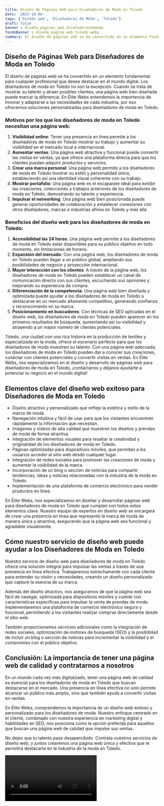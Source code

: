 ```yaml
---
title: Diseño de Páginas Web para Diseñadores de Moda en Toledo
date: '2023-10-04'
tags: ['Diseño web', 'Diseñadores de Moda', 'Toledo']
draft: false
banner : diseño_paginas_web_diseñadoresdemoda
fondoBanner : diseño_pagina_web_toledo.webp
summary: El diseño de páginas web se ha convertido en un elemento fundamental para cualquier profesional que desee destacar en el mundo digital. Los diseñadores de moda en Toledo no son la excepción. Cuando se trata de mostrar su talento y atraer posibles clientes, una página web bien diseñada puede marcar la diferencia. En Élite Webs entendemos la importancia de innovar y adaptarse a las necesidades de cada industria, por eso ofrecemos soluciones personalizadas para diseñadores de moda en Toledo.
---
```


## Diseño de Páginas Web para Diseñadores de Moda en Toledo

El diseño de páginas web se ha convertido en un elemento fundamental para cualquier profesional que desee destacar en el mundo digital. Los diseñadores de moda en Toledo no son la excepción. Cuando se trata de mostrar su talento y atraer posibles clientes, una página web bien diseñada puede marcar la diferencia. En Élite Webs entendemos la importancia de innovar y adaptarse a las necesidades de cada industria, por eso ofrecemos soluciones personalizadas para diseñadores de moda en Toledo.

### Motivos por los que los diseñadores de moda en Toledo necesitan una página web:

1. **Visibilidad online**: Tener una presencia en línea permite a los diseñadores de moda en Toledo mostrar su trabajo y aumentar su visibilidad en el mercado local e internacional.
2. **Aumentar ventas**: Una página web atractiva y funcional puede convertir las visitas en ventas, ya que ofrece una plataforma directa para que los clientes puedan adquirir productos y servicios.
3. **Crear una marca personal**: Una página web permite a los diseñadores de moda en Toledo mostrar su estilo y personalidad única, estableciendo así una identidad visual coherente con su trabajo.
4. **Mostrar portafolio**: Una página web es el escaparate ideal para exhibir las creaciones, colecciones y trabajos anteriores de los diseñadores de moda en Toledo, demostrando su talento y experiencia.
5. **Impulsar el networking**: Una página web bien posicionada puede generar oportunidades de colaboración y establecer conexiones con otros diseñadores, marcas e industrias afines en Toledo y más allá.

### Beneficios del diseño web para los diseñadores de moda en Toledo:

1. **Accesibilidad las 24 horas**: Una página web permite a los diseñadores de moda en Toledo estar disponibles para su público objetivo en todo momento, sin limitaciones de horario.
2. **Expansión del mercado**: Con una página web, los diseñadores de moda en Toledo pueden llegar a un público global, ampliando sus posibilidades de negocio y proyección internacional.
3. **Mayor interacción con los clientes**: A través de la página web, los diseñadores de moda en Toledo pueden establecer un canal de comunicación directo con sus clientes, escuchando sus opiniones y mejorando su experiencia de compra.
4. **Diferenciación de la competencia**: Una página web bien diseñada y optimizada puede ayudar a los diseñadores de moda en Toledo a destacarse en un mercado altamente competitivo, generando confianza y reconocimiento en su marca.
5. **Posicionamiento en buscadores**: Con técnicas de SEO aplicadas en el diseño web, los diseñadores de moda en Toledo pueden aparecer en los primeros resultados de búsqueda, aumentando así su visibilidad y atrayendo a un mayor número de clientes potenciales.

Toledo, una ciudad con una rica historia en la producción de textiles y especializada en la moda, ofrece el escenario perfecto para que los diseñadores de moda muestren su talento. Con una página web adecuada, los diseñadores de moda en Toledo pueden dar a conocer sus creaciones, conectar con clientes potenciales y convertir visitas en ventas. En Élite Webs, nos especializamos en el diseño y desarrollo de páginas web para diseñadores de moda en Toledo, ¡contáctanos y déjanos ayudarte a potenciar tu negocio en el mundo digital!

<GifSeo />

<Cta />

## Elementos clave del diseño web exitoso para Diseñadores de Moda en Toledo

- Diseño atractivo y personalizado que refleje la estética y estilo de la marca de moda.
- Navegación intuitiva y fácil de usar para que los visitantes encuentren rápidamente la información que necesitan.
- Imágenes y videos de alta calidad que muestren los diseños y prendas de moda de forma atractiva.
- Integración de elementos visuales para resaltar la creatividad y originalidad de los diseñadores de moda en Toledo.
- Páginas optimizadas para dispositivos móviles, que permitan a los usuarios acceder al sitio web desde cualquier lugar.
- Integración de redes sociales para promover las creaciones de moda y aumentar la visibilidad de la marca.
- Incorporación de un blog o sección de noticias para compartir tendencias, ideas y noticias relacionadas con la industria de la moda en Toledo.
- Implementación de una plataforma de comercio electrónico para vender productos en línea.

En Élite Webs, nos especializamos en diseñar y desarrollar páginas web para diseñadores de moda en Toledo que cumplan con todos estos elementos clave. Nuestro equipo de expertos en diseño web se encargará de crear una presencia en línea que represente la marca de moda de manera única y atractiva, asegurando que la página web sea funcional y agradable visualmente.

## Cómo nuestro servicio de diseño web puede ayudar a los Diseñadores de Moda en Toledo

Nuestro servicio de diseño web para diseñadores de moda en Toledo ofrece una solución integral para impulsar las ventas a través de una presencia en línea efectiva. Trabajaremos estrechamente con cada cliente para entender su visión y necesidades, creando un diseño personalizado que capture la esencia de su marca.

Además del diseño atractivo, nos aseguramos de que la página web sea fácil de navegar, optimizada para dispositivos móviles y cuente con características específicas para impulsar la venta de prendas de moda. Implementaremos una plataforma de comercio electrónico segura y funcional, permitiendo a los visitantes realizar compras directamente desde el sitio web.

También proporcionamos servicios adicionales como la integración de redes sociales, optimización de motores de búsqueda (SEO) y la posibilidad de incluir un blog o sección de noticias para incrementar la visibilidad y el compromiso con el público objetivo.

## Conclusión: La importancia de tener una página web de calidad y contratarnos a nosotros

En un mundo cada vez más digitalizado, tener una página web de calidad es esencial para los diseñadores de moda en Toledo que buscan destacarse en el mercado. Una presencia en línea efectiva no solo permite alcanzar un público más amplio, sino que también ayuda a convertir visitas en ventas.

En Élite Webs, comprendemos la importancia de un diseño web exitoso y personalizado para los diseñadores de moda. Nuestro enfoque centrado en el cliente, combinado con nuestra experiencia en marketing digital y habilidades en SEO, nos posiciona como la opción preferida para aquellos que buscan una página web de calidad que impulse sus ventas.

No dejes que tu talento pase desapercibido. Contrata nuestros servicios de diseño web, y juntos crearemos una página web única y efectiva que te permitirá destacarte en la industria de la moda en Toledo.

<Video />

<CtaBot job='Diseñadores de Moda' city='Toledo'/>

<Gmaps query='Toledo+españa+maps' />